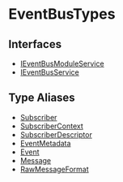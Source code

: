 
# EventBusTypes

## Interfaces

- [IEventBusModuleService](../EventBusTypes/interfaces/types.EventBusTypes.IEventBusModuleService/page.mdx)
- [IEventBusService](../EventBusTypes/interfaces/types.EventBusTypes.IEventBusService/page.mdx)

## Type Aliases

- [Subscriber](../EventBusTypes/types/types.EventBusTypes.Subscriber/page.mdx)
- [SubscriberContext](../EventBusTypes/types/types.EventBusTypes.SubscriberContext/page.mdx)
- [SubscriberDescriptor](../EventBusTypes/types/types.EventBusTypes.SubscriberDescriptor/page.mdx)
- [EventMetadata](../EventBusTypes/types/types.EventBusTypes.EventMetadata/page.mdx)
- [Event](../EventBusTypes/types/types.EventBusTypes.Event/page.mdx)
- [Message](../EventBusTypes/types/types.EventBusTypes.Message/page.mdx)
- [RawMessageFormat](../EventBusTypes/types/types.EventBusTypes.RawMessageFormat/page.mdx)
